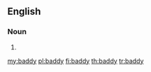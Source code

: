 ==English==

===Noun===
{{en-noun|baddies}}

# {{alternative spelling of|baddie}}

[[my:baddy]]
[[pl:baddy]]
[[fi:baddy]]
[[th:baddy]]
[[tr:baddy]]